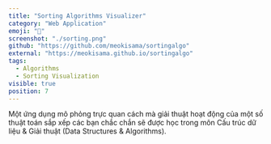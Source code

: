 ```yaml
---
title: "Sorting Algorithms Visualizer"
category: "Web Application"
emoji: "📓"
screenshot: "./sorting.png"
github: "https://github.com/meokisama/sortingalgo"
external: "https://meokisama.github.io/sortingalgo"
tags:
  - Algorithms
  - Sorting Visualization
visible: true
position: 7
---
```


Một ứng dụng mô phỏng trực quan cách mà giải thuật hoạt động của một số thuật toán sắp xếp các bạn chắc chắn sẽ được học trong môn Cấu trúc dữ liệu & Giải thuật (Data Structures & Algorithms).
